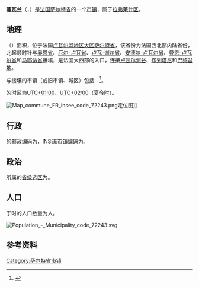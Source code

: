 {{noteTA|G1=法国地名}}
{{Infobox French commune
|name                   = 蓬瓦兰
|native_name            = Pontvallain
|arrondissement         = [[拉弗莱什区|拉弗莱什区]]
}}
'''蓬瓦兰'''（{{lang-fr|Pontvallain}}，{{IPA-fr|pɔ̃valɛ̃}}）是[[法国|法国]][[萨尔特省|萨尔特省]]的一个[[市镇_(法国)|市镇]]，属于[[拉弗莱什区|拉弗莱什区]]。

== 地理 ==
{{PAGENAMEBASE}}（{{wikidata|property|linked|P625}}）面积{{wikidata|properties|P2046}}，位于法国[[卢瓦尔河地区大区|卢瓦尔河地区大区]][[萨尔特省|萨尔特省]]，该省份为法国西北部内陆省份，北起顺时针与[[奥恩省|奥恩省]]、[[厄尔-卢瓦省|厄尔-卢瓦省]]、[[卢瓦-谢尔省|卢瓦-谢尔省]]、[[安德尔-卢瓦尔省|安德尔-卢瓦尔省]]、[[曼恩-卢瓦尔省|曼恩-卢瓦尔省]]和[[马耶讷省|马耶讷省]]接壤，是法国大西部的入口，连接[[卢瓦尔河谷_(传统地区)|卢瓦尔河谷]]、[[布列塔尼半岛|布列塔尼]]和[[巴黎盆地|巴黎盆地]]。

与{{PAGENAMEBASE}}接壤的市镇（或旧市镇、城区）包括：{{Wikidata|properties|linked|P47}}<ref name="geo">{{Cite web|url=https://www.geoportail.gouv.fr/carte|title=Carte|accessdate=2020-03-22|author=Géoportail|language=fr|publisher=Géoportail|archive-date=2017-01-29|archive-url=https://web.archive.org/web/20170129154129/https://www.geoportail.gouv.fr/carte/|dead-url=no}}</ref>。

{{PAGENAMEBASE}}的时区为[[UTC+01:00|UTC+01:00]]、[[UTC+02:00|UTC+02:00]]（[[夏时制|夏令时]]）。

[[File:Map_commune_FR_insee_code_72243.png|thumb]]定位图]]{{Clear|left}}
== 行政 ==
{{PAGENAMEBASE}}的邮政编码为{{wikidata|properties|P281}}，[[法国国家统计与经济研究所|INSEE市镇编码]]为{{wikidata|properties|P374}}。

== 政治 ==
{{PAGENAMEBASE}}所属的[[縣_(法國)|省级选区]]为{{WikidataLink|{{wikidata|properties|raw|best||P7938}}}}。

== 人口 ==
{{PAGENAMEBASE}}于{{wikidata|qualifier|P1082|P585}}时的人口数量为{{wikidata|property|raw|P1082}}人。

[[File:Population_-_Municipality_code_72243.svg|thumb]]{{Clear|left}}
== 参考资料 ==
{{Reflist}}

{{萨尔特省市镇}}
[[Category:萨尔特省市镇|Category:萨尔特省市镇]]